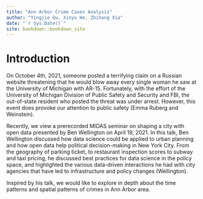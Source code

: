 ```yaml
--- 
title: "Ann Arbor Crime Cases Analysis"
author: "Yingjie Qu, Xinyu He, Zhihang Xia"
date: "`r Sys.Date()`"
site: bookdown::bookdown_site
---
```


# Introduction

On October 4th, 2021, someone posted a terrifying claim on a Russian website threatening that he would blow away every single woman he saw at the University of Michigan with AR-15. Fortunately, with the effort of the University of Michigan Division of Public Safety and Security and FBI, the out-of-state resident who posted the threat was under arrest. However, this event does provoke our attention to public safety (Emma Ruberg and Weinstein).

Recently, we view a prerecorded MIDAS seminar on shaping a city with open data presented by Ben Wellington on April 19, 2021. In this talk, Ben Wellington discussed how data science could be applied to urban planning and how open data help political decision-making in New York City. From the geography of parking ticket, to restaurant inspection scores to subway and taxi pricing, he discussed best practices for data science in the policy space, and highlighted the various data-driven interactions he had with city agencies that have led to infrastructure and policy changes (Wellington).

Inspired by his talk, we would like to explore in depth about the time patterns and spatial patterns of crimes in Ann Arbor area. 
